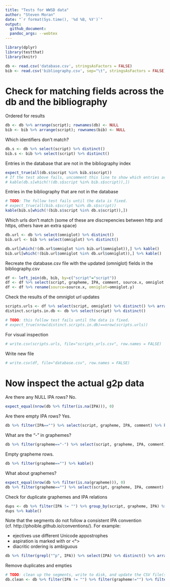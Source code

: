 ```yaml
---
title: "Tests for WWSD data"
author: "Steven Moran"
date: "`r format(Sys.time(), '%d %B, %Y')`"
output:
  github_document:
  pandoc_args: --webtex
---
```


```r
library(dplyr)
library(testthat)
library(knitr)
```

```r
db <- read.csv('database.csv', stringsAsFactors = FALSE)
bib <- read.csv('bibliography.csv', sep="\t", stringsAsFactors = FALSE)
```

# Check for matching fields across the db and the bibliography

Ordered for results

```r
db <- db %>% arrange(script); rownames(db) <- NULL
bib <- bib %>% arrange(script); rownames(bib) <- NULL
```

Which identifiers don't match?

```r
db.s <- db %>% select(script) %>% distinct()
bib.s <- bib %>% select(script) %>% distinct()
```

Entries in the database that are not in the bibliography index

```r
expect_true(all(db.s$script %in% bib.s$script))
# If the test above fails, uncomment this line to show which entries are not in the bib file.
# kable(db.s[which(!(db.s$script %in% bib.s$script)),])
```

Entries in the bibliography that are not in the database

```r
# TODO: The follow test fails until the data is fixed.
# expect_true(all(bib.s$script %in% db.s$script))
kable(bib.s[which(!(bib.s$script %in% db.s$script)),])
```

Which urls don't match (some of these are discrepencies between http and https, others have an extra space)

```r
db.url <- db %>% select(omniglot) %>% distinct()
bib.url <- bib %>% select(omniglot) %>% distinct()

db.url[which(!(db.url$omniglot %in% bib.url$omniglot)),] %>% kable()
bib.url[which(!(bib.url$omniglot %in% db.url$omniglot)),] %>% kable()
```

Recreate the database.csv file with the updated (omniglot) fields in the bibliography.csv

```r
df <- left_join(db, bib, by=c("script"="script"))
df <- df %>% select(script, grapheme, IPA, comment, source.x, omniglot.y)
df <- df %>% rename(source=source.x, omniglot=omniglot.y)
```

Check the results of the omniglot url updates
```r
scripts.urls <- df %>% select(script, omniglot) %>% distinct() %>% arrange(script)
distinct.scripts.in.db <- db %>% select(script) %>% distinct()

# TODO: this follow test fails until the data is fixed.
# expect_true(nrow(distinct.scripts.in.db)==nrow(scripts.urls))
```

For visual inspection
```r
# write.csv(scripts.urls, file="scripts_urls.csv", row.names = FALSE)
```

Write new file
```r
# write.csv(df, file="database.csv", row.names = FALSE)
```

# Now inspect the actual g2p data

Are there any NULL IPA rows? No.
```r
expect_equal(nrow(db %>% filter(is.na(IPA))), 0)
```

Are there empty IPA rows? Yes.

```r
db %>% filter(IPA=="") %>% select(script, grapheme, IPA, comment) %>% kable()
```

What are the "-" in graphemes?

```r
db %>% filter(grapheme=="-") %>% select(script, grapheme, IPA, comment) %>% kable()
```

Empty grapheme rows.

```r
db %>% filter(grapheme=="") %>% kable() 
```

What about graphemes?

```r
expect_equal(nrow(db %>% filter(is.na(grapheme))), 0)
db %>% filter(grapheme=="") %>% select(script, grapheme, IPA, comment) %>% kable()
```

Check for duplicate graphemes and IPA relations

```r
dups <- db %>% filter(IPA != "") %>% group_by(script, grapheme, IPA) %>% filter(n()>1) %>% select(script, grapheme, IPA, comment) %>% arrange(script, grapheme, IPA)
dups %>% kable()
```

Note that the segments do not follow a consistent IPA convention (cf. http://phoible.github.io/conventions/). For example:

* ejectives use different Unicode appostrophes
* aspiration is marked with <h> or <ʰ>
* diacritic ordering is ambiguous

```r
db %>% filter(grepl("^p", IPA)) %>% select(IPA) %>% distinct() %>% arrange(IPA)
```

Remove duplicates and empties

```r
# TODO: clean up the segments, write to disk, and update the CSV file(s)
db.clean <- db %>% filter(IPA != "") %>% filter(grapheme!="") %>% filter(grapheme!="-") %>% distinct(script, grapheme, IPA, .keep_all = TRUE)
```

